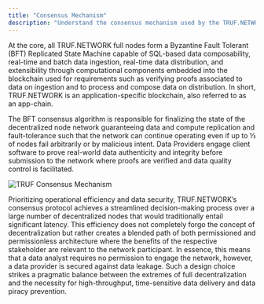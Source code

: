 ---
title: "Consensus Mechanism"
description: "Understand the consensus mechanism used by the TRUF.NETWORK to validate transactions and secure the network."
---

At the core, all TRUF.NETWORK full nodes form a Byzantine Fault Tolerant (BFT) Replicated State Machine capable of SQL-based data composability, real-time and batch data ingestion, real-time data distribution, and extensibility through computational components embedded into the blockchain used for requirements such as verifying proofs associated to data on ingestion and to process and compose data on distribution. In short, TRUF.NETWORK is an application-specific blockchain, also referred to as an app-chain.

The BFT consensus algorithm is responsible for finalizing the state of the decentralized node network guaranteeing data and compute replication and fault-tolerance such that the network can continue operating even if up to ⅓ of nodes fail arbitrarily or by malicious intent. Data Providers engage client software to prove real-world data authenticity and integrity before submission to the network where proofs are verified and data quality control is facilitated.

![TRUF Consensus Mechanism](/images/consensus-mechanism.png)

Prioritizing operational efficiency and data security, TRUF.NETWORK’s consensus protocol achieves a streamlined decision-making process over a large number of decentralized nodes that would traditionally entail significant latency. This efficiency does not completely forgo the concept of decentralization but rather creates a blended path of both permissioned and permissionless architecture where the benefits of the respective stakeholder are relevant to the network participant. In essence, this means that a data analyst requires no permission to engage the network, however, a data provider is secured against data leakage. Such a design choice strikes a pragmatic balance between the extremes of full decentralization and the necessity for high-throughput, time-sensitive data delivery and data piracy prevention.
